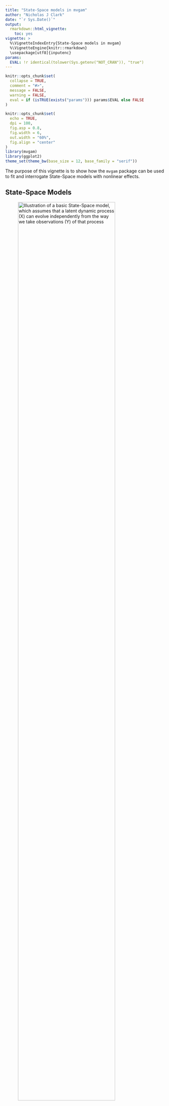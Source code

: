 ```yaml
---
title: "State-Space models in mvgam"
author: "Nicholas J Clark"
date: "`r Sys.Date()`"
output:
  rmarkdown::html_vignette:
    toc: yes
vignette: >
  %\VignetteIndexEntry{State-Space models in mvgam}
  %\VignetteEngine{knitr::rmarkdown}
  \usepackage[utf8]{inputenc}
params:
  EVAL: !r identical(tolower(Sys.getenv("NOT_CRAN")), "true")
---
```

```r
knitr::opts_chunk$set(
  collapse = TRUE,
  comment = "#>",
  message = FALSE,
  warning = FALSE,
  eval = if (isTRUE(exists("params"))) params$EVAL else FALSE
)
```

```r
knitr::opts_chunk$set(
  echo = TRUE,
  dpi = 100,
  fig.asp = 0.8,
  fig.width = 6,
  out.width = "60%",
  fig.align = "center"
)
library(mvgam)
library(ggplot2)
theme_set(theme_bw(base_size = 12, base_family = "serif"))
```

The purpose of this vignette is to show how the `mvgam` package can be used to fit and interrogate State-Space models with nonlinear effects.

## State-Space Models

![Illustration of a basic State-Space model, which assumes that  a latent dynamic *process* (X) can evolve independently from the way we take *observations* (Y) of that process](SS_model.svg){width=85%}

<br>

State-Space models allow us to separately make inferences about the underlying dynamic *process model* that we are interested in (i.e. the evolution of a time series or a collection of time series) and the *observation model* (i.e. the way that we survey / measure this underlying process). This is extremely useful in ecology because our observations are always imperfect / noisy measurements of the thing we are interested in measuring. It is also helpful because we often know that some covariates will impact our ability to measure accurately (i.e. we cannot take accurate counts of rodents if there is a thunderstorm happening) while other covariate impact the underlying process (it is highly unlikely that rodent abundance responds to one storm, but instead probably responds to longer-term weather and climate variation). A State-Space model allows us to model both components in a single unified modelling framework. A major advantage of `mvgam` is that it can include nonlinear effects and random effects in BOTH model components while also capturing dynamic processes.

### Lake Washington plankton data
The data we will use to illustrate how we can fit State-Space models in `mvgam` are from a long-term monitoring study of plankton counts (cells per mL) taken from Lake Washington in Washington, USA. The data are available as part of the `MARSS` package and can be downloaded using the following: 
```r
load(url("https://github.com/atsa-es/MARSS/raw/master/data/lakeWAplankton.rda"))
```

We will work with five different groups of plankton:
```r
outcomes <- c("Greens", "Bluegreens", "Diatoms", "Unicells", "Other.algae")
```

As usual, preparing the data into the correct format for `mvgam` modelling takes a little bit of wrangling in `dplyr`:
```r
# loop across each plankton group to create the long datframe
plankton_data <- do.call(rbind, lapply(outcomes, function(x) {
  # create a group-specific dataframe with counts labelled 'y'
  # and the group name in the 'series' variable
  data.frame(
    year = lakeWAplanktonTrans[, "Year"],
    month = lakeWAplanktonTrans[, "Month"],
    y = lakeWAplanktonTrans[, x],
    series = x,
    temp = lakeWAplanktonTrans[, "Temp"]
  )
})) %>%
  # change the 'series' label to a factor
  dplyr::mutate(series = factor(series)) %>%
  # filter to only include some years in the data
  dplyr::filter(year >= 1965 & year < 1975) %>%
  dplyr::arrange(year, month) %>%
  dplyr::group_by(series) %>%
  # z-score the counts so they are approximately standard normal
  dplyr::mutate(y = as.vector(scale(y))) %>%
  # add the time indicator
  dplyr::mutate(time = dplyr::row_number()) %>%
  dplyr::ungroup()
```

Inspect the data structure
```r
head(plankton_data)
```

```r
dplyr::glimpse(plankton_data)
```

Note that we have z-scored the counts in this example as that will make it easier to specify priors (though this is not completely necessary; it is often better to build a model that respects the properties of the actual outcome variables)
```r
plot_mvgam_series(data = plankton_data, series = "all")
```

We have some missing observations, but this isn't an issue for modelling in `mvgam`. A useful property to understand about these counts is that they tend to be highly seasonal. Below are some plots of z-scored counts against the z-scored temperature measurements in the lake for each month:
```r
plankton_data %>%
  dplyr::filter(series == "Other.algae") %>%
  ggplot(aes(x = time, y = temp)) +
  geom_line(size = 1.1) +
  geom_line(aes(y = y),
    col = "white",
    size = 1.3
  ) +
  geom_line(aes(y = y),
    col = "darkred",
    size = 1.1
  ) +
  ylab("z-score") +
  xlab("Time") +
  ggtitle("Temperature (black) vs Other algae (red)")
```


```r
plankton_data %>%
  dplyr::filter(series == "Diatoms") %>%
  ggplot(aes(x = time, y = temp)) +
  geom_line(size = 1.1) +
  geom_line(aes(y = y),
    col = "white",
    size = 1.3
  ) +
  geom_line(aes(y = y),
    col = "darkred",
    size = 1.1
  ) +
  ylab("z-score") +
  xlab("Time") +
  ggtitle("Temperature (black) vs Diatoms (red)")
```

We will have to try and capture this seasonality in our process model, which should be easy to do given the flexibility of GAMs. Next we will split the data into training and testing splits:
```r
plankton_train <- plankton_data %>%
  dplyr::filter(time <= 112)
plankton_test <- plankton_data %>%
  dplyr::filter(time > 112)
```

Now time to fit some models. This requires a bit of thinking about how we can best tackle the seasonal variation and the likely dependence structure in the data. These algae are interacting as part of a complex system within the same lake, so we certainly expect there to be some lagged cross-dependencies underling their dynamics. But if we do not capture the seasonal variation, our multivariate dynamic model will be forced to try and capture it, which could lead to poor convergence and unstable results (we could feasibly capture cyclic dynamics with a more complex multi-species Lotka-Volterra model, but ordinary differential equation approaches are beyond the scope of `mvgam`). 

### Capturing seasonality

First we will fit a model that does not include a dynamic component, just to see if it can reproduce the seasonal variation in the observations. This model introduces hierarchical multidimensional smooths, where all time series share a "global" tensor product of the `month` and `temp` variables, capturing our expectation that algal seasonality responds to temperature variation. But this response should depend on when in the year these temperatures are recorded (i.e. a response to warm temperatures in Spring should be different to a response to warm temperatures in Autumn). The model also fits series-specific deviation smooths (i.e. one tensor product per series) to capture how each algal group's seasonality differs from the overall "global" seasonality. Note that we do not include series-specific intercepts in this model because each series was z-scored to have a mean of 0.
```r
notrend_mod <- mvgam(
  y ~
    te(temp, month, k = c(4, 4)) +
    te(temp, month, k = c(4, 4), by = series) - 1,
  family = gaussian(),
  data = plankton_train,
  newdata = plankton_test,
  trend_model = "None"
)
```

```r
notrend_mod <- mvgam(
  y ~
    # tensor of temp and month to capture
    # "global" seasonality
    te(temp, month, k = c(4, 4)) +

    # series-specific deviation tensor products
    te(temp, month, k = c(4, 4), by = series) - 1,
  family = gaussian(),
  data = plankton_train,
  newdata = plankton_test,
  trend_model = "None"
)
```

The "global" tensor product smooth function can be quickly visualized:
```r
plot_mvgam_smooth(notrend_mod, smooth = 1)
```

On this plot, red indicates below-average linear predictors and white indicates above-average. We can then plot the deviation smooths for a few algal groups to see how they vary from the "global" pattern:
```r
plot_mvgam_smooth(notrend_mod, smooth = 2)
```

```r
plot_mvgam_smooth(notrend_mod, smooth = 3)
```

These multidimensional smooths have done a good job of capturing the seasonal variation in our observations:
```r
plot(notrend_mod, type = "forecast", series = 1)
```

```r
plot(notrend_mod, type = "forecast", series = 2)
```

```r
plot(notrend_mod, type = "forecast", series = 3)
```

This basic model gives us confidence that we can capture the seasonal variation in the observations. But the model has not captured the remaining temporal dynamics, which is obvious when we inspect Dunn-Smyth residuals for a few series:
```r
plot(notrend_mod, type = "residuals", series = 1)
```

```r
plot(notrend_mod, type = "residuals", series = 3)
```


### Multiseries dynamics
Now it is time to get into multivariate State-Space models. We will fit two models that can both incorporate lagged cross-dependencies in the latent process models. The first model assumes that the process errors operate independently from one another, while the second assumes that there may be contemporaneous correlations in the process errors. Both models include a Vector Autoregressive component for the process means, and so both can model complex community dynamics. The models can be described mathematically as follows:

\begin{align*}
\boldsymbol{count}_t & \sim \text{Normal}(\mu_{obs[t]}, \sigma_{obs}) \\
\mu_{obs[t]} & = process_t \\
process_t & \sim \text{MVNormal}(\mu_{process[t]}, \Sigma_{process}) \\
\mu_{process[t]} & = A * process_{t-1} + f_{global}(\boldsymbol{month},\boldsymbol{temp})_t + f_{series}(\boldsymbol{month},\boldsymbol{temp})_t \\
f_{global}(\boldsymbol{month},\boldsymbol{temp}) & = \sum_{k=1}^{K}b_{global} * \beta_{global} \\
f_{series}(\boldsymbol{month},\boldsymbol{temp}) & = \sum_{k=1}^{K}b_{series} * \beta_{series} \end{align*}

Here you can see that there are no terms in the observation model apart from the underlying process model. But we could easily add covariates into the observation model if we felt that they could explain some of the systematic observation errors. We also assume independent observation processes (there is no covariance structure in the observation errors $\sigma_{obs}$).  At present, `mvgam` does not support multivariate observation models. But this feature will be added in future versions. However the underlying process model is multivariate, and there is a lot going on here. This component has a Vector Autoregressive part, where the process mean at time $t$ $(\mu_{process[t]})$ is a vector that evolves as a function of where the vector-valued process model was at time $t-1$. The $A$ matrix captures these dynamics with self-dependencies on the diagonal and possibly asymmetric cross-dependencies on the off-diagonals, while also incorporating the nonlinear smooth functions that capture seasonality for each series. The contemporaneous process errors are modeled by $\Sigma_{process}$, which can be constrained so that process errors are independent (i.e. setting the off-diagonals to 0) or can be fully parameterized using a Cholesky decomposition (using `Stan`'s $LKJcorr$ distribution to place a prior on the strength of inter-species correlations). For those that are interested in the inner-workings, `mvgam` makes use of a recent breakthrough by [Sarah Heaps to enforce stationarity of Bayesian VAR processes](https://www.tandfonline.com/doi/full/10.1080/10618600.2022.2079648). This is advantageous as we often don't expect forecast variance to increase without bound forever into the future, but many estimated VARs tend to behave this way. 

<br>
Ok that was a lot to take in. Let's fit some models to try and inspect what is going on and what they assume. But first, we need to update `mvgam`'s default priors for the observation and process errors. By default, `mvgam` uses a fairly wide Student-T prior on these parameters to avoid being overly informative. But our observations are z-scored and so we do not expect very large process or observation errors. However, we also do not expect very small observation errors either as we know these measurements are not perfect. So let's update the priors for these parameters. In doing so, you will get to see how the formula for the latent process (i.e. trend) model is used in `mvgam`:
```r
priors <- get_mvgam_priors(
  # observation formula, which has no terms in it
  y ~ -1,

  # process model formula, which includes the smooth functions
  trend_formula = ~ te(temp, month, k = c(4, 4)) +
    te(temp, month, k = c(4, 4), by = trend) - 1,

  # VAR1 model with uncorrelated process errors
  trend_model = VAR(),
  family = gaussian(),
  data = plankton_train
)
```

Get names of all parameters whose priors can be modified:
```r
priors[, 3]
```

And their default prior distributions:
```r
priors[, 4]
```

Setting priors is easy in `mvgam` as you can use `brms` routines. Here we use more informative Normal priors for both error components, but we impose a lower bound of 0.2 for the observation errors:
```r
priors <- c(
  prior(normal(0.5, 0.1), class = sigma_obs, lb = 0.2),
  prior(normal(0.5, 0.25), class = sigma)
)
```

You may have noticed something else unique about this model: there is no intercept term in the observation formula. This is because a shared intercept parameter can sometimes be unidentifiable with respect to the latent VAR process, particularly if our series have similar long-run averages (which they do in this case because they were z-scored). We will often get better convergence in these State-Space models if we drop this parameter. `mvgam` accomplishes this by fixing the coefficient for the intercept to zero. Now we can fit the first model, which assumes that process errors are contemporaneously uncorrelated
```r
var_mod <- mvgam(y ~ -1,
  trend_formula = ~
    # tensor of temp and month should capture
    # seasonality
    te(temp, month, k = c(4, 4)) +
      # need to use 'trend' rather than series
      # here
      te(temp, month, k = c(4, 4), by = trend) - 1,
  family = gaussian(),
  data = plankton_train,
  newdata = plankton_test,
  trend_model = VAR(),
  priors = priors,
  adapt_delta = 0.99,
  burnin = 1000
)
```

```r
var_mod <- mvgam(
  # observation formula, which is empty
  y ~ -1,

  # process model formula, which includes the smooth functions
  trend_formula = ~ te(temp, month, k = c(4, 4)) +
    te(temp, month, k = c(4, 4), by = trend) - 1,

  # VAR1 model with uncorrelated process errors
  trend_model = VAR(),
  family = gaussian(),
  data = plankton_train,
  newdata = plankton_test,

  # include the updated priors
  priors = priors,
  silent = 2
)
```

### Inspecting SS models
This model's summary is a bit different to other `mvgam` summaries. It separates parameters based on whether they belong to the observation model or to the latent process model. This is because we may often have covariates that impact the observations but not the latent process, so we can have fairly complex models for each component. You will notice that some parameters have not fully converged, particularly for the VAR coefficients (called `A` in the output) and for the process errors (`Sigma`). Note that we set `include_betas = FALSE` to stop the summary from printing output for all of the spline coefficients, which can be dense and hard to interpret:
```r
summary(var_mod, include_betas = FALSE)
```

The convergence of this model isn't fabulous (more on this in a moment). But we can again plot the smooth functions, which this time operate on the process model. We can see the same plot using `trend_effects = TRUE` in the plotting functions:
```r
plot(var_mod, "smooths", trend_effects = TRUE)
```

The VAR matrix is of particular interest here, as it captures lagged dependencies and cross-dependencies in the latent process model. Unfortunately `bayesplot` doesn't know this is a matrix of parameters so what we see is actually the transpose of the VAR matrix. A little bit of wrangling gives us these histograms in the correct order:
```r
A_pars <- matrix(NA, nrow = 5, ncol = 5)
for (i in 1:5) {
  for (j in 1:5) {
    A_pars[i, j] <- paste0("A[", i, ",", j, "]")
  }
}
mcmc_plot(var_mod,
  variable = as.vector(t(A_pars)),
  type = "hist"
)
```

There is a lot happening in this matrix. Each cell captures the lagged effect of the process in the column on the process in the row in the next timestep. So for example, the effect in cell [1,3] shows how an *increase* in the process for series 3 (Greens) at time $t$ is expected to impact the process for series 1 (Bluegreens) at time $t+1$. The latent process model is now capturing these effects and the smooth seasonal effects.
  
The process error $(\Sigma)$ captures unmodelled variation in the process models. Again, we fixed the off-diagonals to 0, so the histograms for these will look like flat boxes:
```r
Sigma_pars <- matrix(NA, nrow = 5, ncol = 5)
for (i in 1:5) {
  for (j in 1:5) {
    Sigma_pars[i, j] <- paste0("Sigma[", i, ",", j, "]")
  }
}
mcmc_plot(var_mod,
  variable = as.vector(t(Sigma_pars)),
  type = "hist"
)
```

The observation error estimates $(\sigma_{obs})$ represent how much the model thinks we might miss the true count when we take our imperfect measurements: 
```r
mcmc_plot(var_mod, variable = "sigma_obs", regex = TRUE, type = "hist")
```

These are still a bit hard to identify overall, especially when trying to estimate both process and observation error. Often we need to make some strong assumptions about which of these is more important for determining unexplained variation in our observations. 

### Correlated process errors

Let's see if these estimates improve when we allow the process errors to be correlated. Once again, we need to first update the priors for the observation errors:
```r
priors <- c(
  prior(normal(0.5, 0.1), class = sigma_obs, lb = 0.2),
  prior(normal(0.5, 0.25), class = sigma)
)
```

And now we can fit the correlated process error model
```r
varcor_mod <- mvgam(y ~ -1,
  trend_formula = ~
    # tensor of temp and month should capture
    # seasonality
    te(temp, month, k = c(4, 4)) +
      # need to use 'trend' rather than series
      # here
      te(temp, month, k = c(4, 4), by = trend) - 1,
  family = gaussian(),
  data = plankton_train,
  newdata = plankton_test,
  trend_model = VAR(cor = TRUE),
  burnin = 1000,
  adapt_delta = 0.99,
  priors = priors
)
```

```r
varcor_mod <- mvgam(
  # observation formula, which remains empty
  y ~ -1,

  # process model formula, which includes the smooth functions
  trend_formula = ~ te(temp, month, k = c(4, 4)) +
    te(temp, month, k = c(4, 4), by = trend) - 1,

  # VAR1 model with correlated process errors
  trend_model = VAR(cor = TRUE),
  family = gaussian(),
  data = plankton_train,
  newdata = plankton_test,

  # include the updated priors
  priors = priors,
  silent = 2
)
```

The $(\Sigma)$ matrix now captures any evidence of contemporaneously correlated process error:
```r
Sigma_pars <- matrix(NA, nrow = 5, ncol = 5)
for (i in 1:5) {
  for (j in 1:5) {
    Sigma_pars[i, j] <- paste0("Sigma[", i, ",", j, "]")
  }
}
mcmc_plot(varcor_mod,
  variable = as.vector(t(Sigma_pars)),
  type = "hist"
)
```

This symmetric matrix tells us there is support for correlated process errors, as several of the off-diagonal entries are strongly non-zero. But it is easier to interpret these estimates if we convert the covariance matrix to a correlation matrix. Here we compute the posterior median process error correlations:
```r
Sigma_post <- as.matrix(varcor_mod, variable = "Sigma", regex = TRUE)
median_correlations <- cov2cor(matrix(apply(Sigma_post, 2, median),
  nrow = 5, ncol = 5
))
rownames(median_correlations) <- colnames(median_correlations) <- levels(plankton_train$series)

round(median_correlations, 2)
```

### Impulse response functions
Because Vector Autoregressions can capture complex lagged dependencies, it is often difficult to understand how the member time series are thought to interact with one another. A method that is commonly used to directly test for possible interactions is to compute an [Impulse Response Function](https://en.wikipedia.org/wiki/Impulse_response) (IRF). If $h$ represents the simulated forecast horizon, an IRF asks how each of the remaining series might respond over times $(t+1):h$ if a focal series is given an innovation "shock" at time $t = 0$. `mvgam` can compute Generalized and Orthogonalized IRFs from models that included latent VAR dynamics. We simply feed the fitted model to the `irf()` function and then use the S3 `plot()` function to view the estimated responses. By default, `irf()` will compute IRFs by separately imposing positive shocks of one standard deviation to each series in the VAR process. Here we compute Generalized IRFs over a horizon of 12 timesteps:
```r
irfs <- irf(varcor_mod, h = 12)
```

A summary of the IRFs can be computed using the `summary()` function:
```r
summary(irfs)
```

But it is easier to understand these responses using plots. For example, we can plot the expected responses of the remaining series to a positive shock for series 3 (Greens) using the `plot()` function:
```r
plot(irfs, series = 3)
```

This series of plots makes it clear that some of the other series would be expected to show both instantaneous responses to a shock for the Greens (due to their correlated process errors) as well as delayed and nonlinear responses over time (due to the complex lagged dependence structure captured by the $A$ matrix). This hopefully makes it clear why IRFs are an important tool in the analysis of multivariate autoregressive models.

### Comparing forecast scores

But which model is better? We can compute the variogram score for out of sample forecasts to get a sense of which model does a better job of capturing the dependence structure in the true evaluation set:
```r
# create forecast objects for each model
fcvar <- forecast(var_mod)
fcvarcor <- forecast(varcor_mod)

# plot the difference in variogram scores; a negative value means the VAR1cor model is better, while a positive value means the VAR1 model is better
diff_scores <- score(fcvarcor, score = "variogram")$all_series$score -
  score(fcvar, score = "variogram")$all_series$score
plot(diff_scores,
  pch = 16, cex = 1.25, col = "darkred",
  ylim = c(
    -1 * max(abs(diff_scores), na.rm = TRUE),
    max(abs(diff_scores), na.rm = TRUE)
  ),
  bty = "l",
  xlab = "Forecast horizon",
  ylab = expression(variogram[VAR1cor] ~ -~ variogram[VAR1])
)
abline(h = 0, lty = "dashed")
```

And we can also compute the energy score for out of sample forecasts to get a sense of which model provides forecasts that are better calibrated:
```r
# plot the difference in energy scores; a negative value means the VAR1cor model is better, while a positive value means the VAR1 model is better
diff_scores <- score(fcvarcor, score = "energy")$all_series$score -
  score(fcvar, score = "energy")$all_series$score
plot(diff_scores,
  pch = 16, cex = 1.25, col = "darkred",
  ylim = c(
    -1 * max(abs(diff_scores), na.rm = TRUE),
    max(abs(diff_scores), na.rm = TRUE)
  ),
  bty = "l",
  xlab = "Forecast horizon",
  ylab = expression(energy[VAR1cor] ~ -~ energy[VAR1])
)
abline(h = 0, lty = "dashed")
```

The models tend to provide similar forecasts, though the correlated error model does slightly better overall. We would probably need to use a more extensive rolling forecast evaluation exercise if we felt like we needed to only choose one for production. `mvgam` offers some utilities for doing this (i.e. see `?lfo_cv` for guidance). Alternatively, we could use forecasts from *both* models by creating an evenly-weighted ensemble forecast distribution. This capability is available using the `ensemble()` function in `mvgam` (see `?ensemble` for guidance).

## Further reading
The following papers and resources offer a lot of useful material about multivariate State-Space models and how they can be applied in practice:
  
Auger‐Méthé, Marie, et al. ["A guide to state–space modeling of ecological time series.](https://esajournals.onlinelibrary.wiley.com/doi/full/10.1002/ecm.1470)" *Ecological Monographs* 91.4 (2021): e01470.
  
Clark, Nicholas J., et al. [Beyond single-species models: leveraging multispecies forecasts to navigate the dynamics of ecological predictability](https://peerj.com/articles/18929/). *PeerJ*. (2025): 13:e18929
  
Heaps, Sarah E. "[Enforcing stationarity through the prior in vector autoregressions.](https://www.tandfonline.com/doi/full/10.1080/10618600.2022.2079648)" *Journal of Computational and Graphical Statistics* 32.1 (2023): 74-83.
  
Hannaford, Naomi E., et al. "[A sparse Bayesian hierarchical vector autoregressive model for microbial dynamics in a wastewater treatment plant.](https://doi.org/10.1016/j.csda.2022.107659)" *Computational Statistics & Data Analysis* 179 (2023): 107659.
  
Holmes, Elizabeth E., Eric J. Ward, and Wills Kellie. "[MARSS: multivariate autoregressive state-space models for analyzing time-series data.](https://journal.r-project.org/archive/2012/RJ-2012-002/index.html)" *R Journal*. 4.1 (2012): 11.
  
Ward, Eric J., et al. "[Inferring spatial structure from time‐series data: using multivariate state‐space models to detect metapopulation structure of California sea lions in the Gulf of California, Mexico.](https://besjournals.onlinelibrary.wiley.com/doi/full/10.1111/j.1365-2664.2009.01745.x)" *Journal of Applied Ecology* 47.1 (2010): 47-56.

## Interested in contributing?
I'm actively seeking PhD students and other researchers to work in the areas of ecological forecasting, multivariate model evaluation and development of `mvgam`. Please see [this small list of opportunities on my website](https://ecogambler.netlify.app/opportunities/) and do reach out if you are interested (n.clark'at'uq.edu.au)
